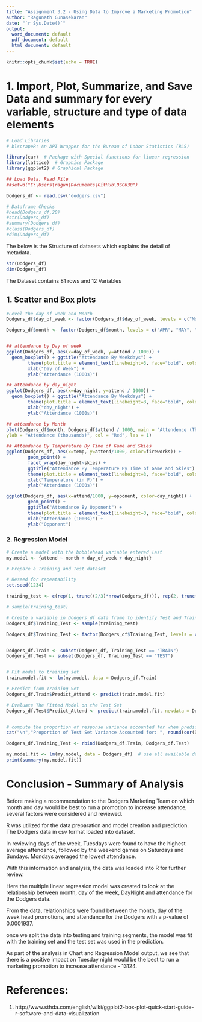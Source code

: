 ```yaml
--- 
title: "Assignment 3.2 - Using Data to Improve a Marketing Promotion"
author: "Ragunath Gunasekaran"
date: "`r Sys.Date()`"
output:
  word_document: default
  pdf_document: default
  html_document: default
---
```


```r
knitr::opts_chunk$set(echo = TRUE)
```


# 1. Import, Plot, Summarize, and Save Data  and summary for every variable, structure and type of data elements


```r
# Load Libraries
# blscrapeR: An API Wrapper for the Bureau of Labor Statistics (BLS)

library(car)  # Package with Special functions for linear regression
library(lattice)  # Graphics Package
library(ggplot2) # Graphical Package

## Load Data, Read File 
##setwd("C:\Users\ragun\Documents\GitHub\DSC630")

Dodgers_df <- read.csv("dodgers.csv")

# Dataframe Checks
#head(Dodgers_df,20)
#str(Dodgers_df)
#summary(Dodgers_df)
#class(Dodgers_df)
#dim(Dodgers_df)

```


The below is the Structure of datasets which explains the detail of metadata.

```r
str(Dodgers_df)
dim(Dodgers_df)

```


The Dataset contains 81 rows and 12 Variables

## 1. Scatter and Box plots

```r
#Level the day of week and Month
Dodgers_df$day_of_week <- factor(Dodgers_df$day_of_week, levels = c("Monday", "Tuesday", "Wednesday", "Thursday", "Friday", "Saturday", "Sunday"))

Dodgers_df$month <- factor(Dodgers_df$month, levels = c("APR", "MAY", "JUN", "JUL", "AUG", "SEP", "OCT"))


## attendance by Day of week
ggplot(Dodgers_df, aes(x=day_of_week, y=attend / 1000)) + 
  geom_boxplot() + ggtitle("Attendance By Weekdays") +
        theme(plot.title = element_text(lineheight=3, face="bold", color="Red", size=10)) +
        xlab("Day of Week") +
        ylab("Attendance (1000s)")

## attendance by day_night
ggplot(Dodgers_df, aes(x=day_night, y=attend / 1000)) + 
  geom_boxplot() + ggtitle("Attendance By Weekdays") +
        theme(plot.title = element_text(lineheight=3, face="bold", color="Red", size=10)) +
        xlab("day_night") +
        ylab("Attendance (1000s)")

## attendance by Month
plot(Dodgers_df$month, Dodgers_df$attend / 1000, main = "Attendence (Thousands) By Month", xlab = "Month", 
ylab = "Attendance (thousands)", col = "Red", las = 1)

## Attendance By Temperature By Time of Game and Skies
ggplot(Dodgers_df, aes(x=temp, y=attend/1000, color=fireworks)) + 
        geom_point() + 
        facet_wrap(day_night~skies) + 
        ggtitle("Attendance By Temperature By Time of Game and Skies") +
        theme(plot.title = element_text(lineheight=3, face="bold", color="black", size=10)) +
        xlab("Temperature (in F)") +
        ylab("Attendance (1000s)")

ggplot(Dodgers_df, aes(x=attend/1000, y=opponent, color=day_night)) + 
        geom_point() + 
        ggtitle("Attendance By Opponent") +
        theme(plot.title = element_text(lineheight=3, face="bold", color="black", size=10)) +
        xlab("Attendance (1000s)") +
        ylab("Opponent")


```


### 2. Regression Model


```r

# Create a model with the bobblehead variable entered last
my.model <- {attend ~ month + day_of_week + day_night}

# Prepare a Training and Test dataset

# Reseed for repeatability
set.seed(1234)

training_test <- c(rep(1, trunc((2/3)*nrow(Dodgers_df))), rep(2, trunc((1/3)*nrow(Dodgers_df))))

# sample(training_test)

# Create a variable in Dodgers_df data frame to identify Test and Training row
Dodgers_df$Training_Test <- sample(training_test)

Dodgers_df$Training_Test <- factor(Dodgers_df$Training_Test, levels = c(1, 2), labels = c("TRAIN", "TEST"))


Dodgers_df.Train <- subset(Dodgers_df, Training_Test == "TRAIN")
Dodgers_df.Test <- subset(Dodgers_df, Training_Test == "TEST")


# Fit model to training set
train.model.fit <- lm(my.model, data = Dodgers_df.Train)

# Predict from Training Set
Dodgers_df.Train$Predict_Attend <- predict(train.model.fit)

# Evaluate The Fitted Model on the Test Set
Dodgers_df.Test$Predict_Attend <- predict(train.model.fit, newdata = Dodgers_df.Test)


# compute the proportion of response variance accounted for when predicting Test Data
cat("\n","Proportion of Test Set Variance Accounted for: ", round(cor(Dodgers_df.Test$attend, Dodgers_df.Test$Predict_Attend)^2, digits=3), "\n", sep="")

Dodgers_df.Training_Test <- rbind(Dodgers_df.Train, Dodgers_df.Test)

my.model.fit <- lm(my.model, data = Dodgers_df)  # use all available data
print(summary(my.model.fit))


```

# Conclusion - Summary of Analysis

Before making a recommendation to the Dodgers Marketing Team on which month and day would be best to run a promotion to increase attendance, several factors were considered and reviewed. 

R was utilized for the data preparation and model creation and prediction. The Dodgers data in csv format loaded into dataset.

In reviewing days of the week, Tuesdays were found to have the highest average attendance, followed by the weekend games on Saturdays and Sundays. Mondays averaged the lowest attendance. 

With this information and analysis, the data was loaded into R for further review. 

Here the multiple linear regression model was created to look at the relationship between month, day of the week, DayNight and attendance for the Dodgers data. 

From the data, relationships were found between the month, day of the week head promotions, and attendance for the Dodgers with a p-value of 0.0001937. 

once we split the data into testing and training segments, the model was fit with the training set and the test set was used in the prediction. 


As part of the analysis in Chart and Regression Model output, we see that there is a positive impact on Tuesday night would be the best to run a marketing promotion to increase attendance - 13124.



# References:

1. http://www.sthda.com/english/wiki/ggplot2-box-plot-quick-start-guide-r-software-and-data-visualization



